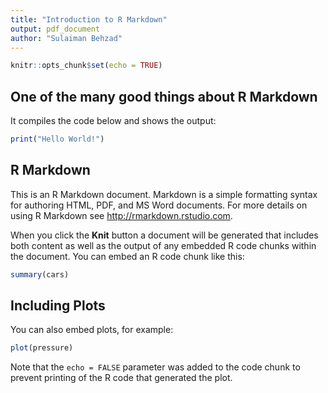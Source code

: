 ```yaml
---
title: "Introduction to R Markdown"
output: pdf_document
author: "Sulaiman Behzad"
---
```


```r
knitr::opts_chunk$set(echo = TRUE)
```

## One of the many good things about **R Markdown**
It compiles the code below and shows the output:

```r
print("Hello World!")
```


## R Markdown

This is an R Markdown document. Markdown is a simple formatting syntax for authoring HTML, PDF, and MS Word documents. For more details on using R Markdown see <http://rmarkdown.rstudio.com>.

When you click the **Knit** button a document will be generated that includes both content as well as the output of any embedded R code chunks within the document. You can embed an R code chunk like this:

```r
summary(cars)
```

## Including Plots

You can also embed plots, for example:

```r
plot(pressure)
```

Note that the `echo = FALSE` parameter was added to the code chunk to prevent printing of the R code that generated the plot.
